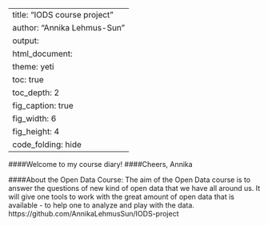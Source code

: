 
---
title: "IODS course project"
author: "Annika Lehmus-Sun"
output:
  html_document:
    theme: yeti
    toc: true
    toc_depth: 2
    fig_caption: true
    fig_width: 6
    fig_height: 4
    code_folding: hide
---

####Welcome to my course diary!
####Cheers, Annika

####About the Open Data Course: The aim of the Open Data course is to answer the questions of new kind of open data that we have all around us. It will give one tools to work with the great amount of open data that is available - to help one to analyze and play with the data. https://github.com/AnnikaLehmusSun/IODS-project  